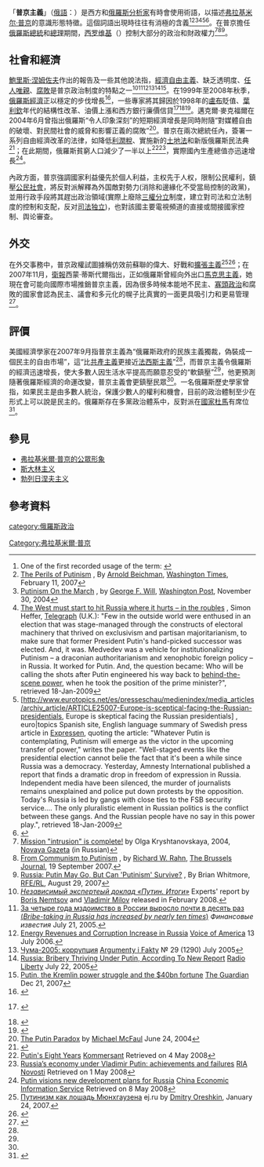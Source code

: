 {{pov|time=2017-03-17T02:51:59+00:00}}
「'''普京主義'''」（[[俄語|俄語]]：{{lang|ru|'''путинизм'''}}）是西方和[[俄羅斯|俄羅斯]][[分析家|分析家]]有時會使用術語，以描述[[弗拉基米尔·普京|弗拉基米尔·普京]]的意識形態特徵。這個詞語出現時往往有消極的含義<ref>One of the first recorded usage of the term: {{cite news|author=[[William_Safire|William Safire]]|url=http://query.nytimes.com/gst/fullpage.html?res=9403EFDD163FF932A05752C0A9669C8B63|title=Putinism Looms|publisher=New York Times|date=December 31, 2000|accessdate=2008-12-26|archive-date=2013-06-27|archive-url=https://www.webcitation.org/6Hg7ehVyY?url=http://www.nytimes.com/2000/01/31/opinion/essay-putinism-looms.html|dead-url=no}}</ref><ref>[http://www.hoover.org/publications/digest/7468137.html The Perils of Putinism] {{webarchive|url=https://web.archive.org/web/20070929100055/http://www.hoover.org/publications/digest/7468137.html |date=2007-09-29 }}, By [[Arnold_Beichman|Arnold Beichman]], [[Washington_Times|Washington Times]], February 11, 2007</ref><ref>[http://www.washingtonpost.com/wp-dyn/articles/A20887-2004Nov29.html Putinism On the March] {{Wayback|url=http://www.washingtonpost.com/wp-dyn/articles/A20887-2004Nov29.html |date=20201114131158 }}, by [[George_F._Will|George F. Will]], [[Washington_Post|Washington Post]], November 30, 2004</ref><ref>[http://www.telegraph.co.uk/comment/columnists/simonheffer/3561411/The-West-must-start-to-hit-Russia-where-it-hurts---in-the-roubles.html The West must start to hit Russia where it hurts – in the roubles] {{Wayback|url=http://www.telegraph.co.uk/comment/columnists/simonheffer/3561411/The-West-must-start-to-hit-Russia-where-it-hurts---in-the-roubles.html |date=20091219013232 }}, Simon Heffer, <u>Telegraph</u> (U.K.): "Few in the outside world were enthused in an election that was stage-managed through the constructs of electoral machinery that thrived on exclusivism and partisan majoritarianism, to make sure that former President Putin's hand-picked successor was elected. And, it was. Medvedev was a vehicle for institutionalizing Putinism – a draconian authoritarianism and xenophobic foreign policy – in Russia. It worked for Putin. And, the question became: Who will be calling the shots after Putin engineered his way back to [[Éminence_grise|behind-the-scene power]], when he took the position of the prime minister?", retrieved 18-Jan-2009</ref><ref>[http://www.eurotopics.net/es/presseschau/medienindex/media_articles/archiv_article/ARTICLE25007-Europe-is-sceptical-facing-the-Russian-presidentials, Europe is skeptical facing the Russian presidentials] {{Webarchive|url=https://archive.is/20120731141755/http://www.eurotopics.net/es/presseschau/medienindex/media_articles/archiv_article/ARTICLE25007-Europe-is-sceptical-facing-the-Russian-presidentials |date=2012年7月31日 }}, euro|topics Spanish site, English language summary of Swedish press article in <u>Expressen</u>, quoting the article: "Whatever Putin is contemplating, Putinism will emerge as the victor in the upcoming transfer of power," writes the paper. "Well-staged events like the presidential election cannot belie the fact that it's been a while since Russia was a democracy. Yesterday, Amnesty International published a report that finds a dramatic drop in freedom of expression in Russia. Independent media have been silenced, the murder of journalists remains unexplained and police put down protests by the opposition. Today's Russia is led by gangs with close ties to the FSB security service.... The only pluralistic element in Russian politics is the conflict between these gangs. And the Russian people have no say in this power play.", retrieved 18-Jan-2009</ref><ref name="JShelton">{{cite news|url=http://online.wsj.com/public/article_print/SB122039907604792875.html |title=The Market Will Punish Putinism |publisher=The Wall Street Journal |date=3 September 2009 |accessdate=2009-02-10 |deadurl=yes |archiveurl=https://web.archive.org/web/20090108214546/http://online.wsj.com/public/article_print/SB122039907604792875.html |archivedate=2009-01-08}} </ref>。在普京擔任[[俄羅斯總統|俄羅斯總統]]和[[俄羅斯總理|總理]]期間，[[西罗维基|西罗维基]]（{{lang-ru|силовики́}}）控制大部分的政治和財政權力<ref name=Krysha>[http://2004.novayagazeta.ru/nomer/2004/63n/n63n-s43.shtml Mission "intrusion" is complete!] {{Wayback|url=http://2004.novayagazeta.ru/nomer/2004/63n/n63n-s43.shtml |date=20060723095634 }} by Olga Kryshtanovskaya, 2004, [[Novaya_Gazeta|Novaya Gazeta]] (in Russian)</ref><ref name="Rahn">[http://www.brusselsjournal.com/node/2501 From Communism to Putinism] {{Wayback|url=http://www.brusselsjournal.com/node/2501 |date=20180717183941 }}, by [[Richard_W._Rahn|Richard W. Rahn]], [[The_Brussels_Journal|The Brussels Journal]], 19 September 2007.</ref><ref>[http://www.rferl.org/featuresarticle/2007/08/a728d464-224e-4ba1-8560-ad580c9c1d71.html Russia: Putin May Go, But Can 'Putinism' Survive?] {{Wayback|url=http://www.rferl.org/featuresarticle/2007/08/a728d464-224e-4ba1-8560-ad580c9c1d71.html |date=20080723231816 }}, By Brian Whitmore, [[RFE/RL|RFE/RL]], August 29, 2007</ref>。

== 社會和經濟 ==
[[鮑里斯·涅姆佐夫|鮑里斯·涅姆佐夫]]作出的報告及一些其他說法指，[[經濟自由主義|經濟自由主義]]、缺乏透明度、[[任人唯親|任人唯親]]、[[腐敗|腐敗]]是普京政治制度的特點之一<ref>[http://www.nemtsov.ru/docs/putin-itogi.pdf ''Независимый экспертеый доклад «Путин. Итоги»''] {{Wayback|url=http://www.nemtsov.ru/docs/putin-itogi.pdf |date=20171116082513 }} Experts' report by [[Boris_Nemtsov|Boris Nemtsov]] and [[Vladimir_Milov|Vladimir Milov]] released in February 2008.</ref><ref>[http://www.finiz.ru/cfin/tmpl-art/id_art-937000 За четыре года мздоимство в России выросло почти в десять раз (''Bribe-taking in Russia has increased by nearly ten times'')] {{webarchive|url=https://web.archive.org/web/20090123083315/http://www.finiz.ru/cfin/tmpl-art/id_art-937000 |date=2009-01-23 }} ''Финансовые известия'' July 21, 2005.</ref><ref>[http://www.voanews.com/english/archive/2006-07/2006-07-13-voa25.cfm Energy Revenues and Corruption Increase in Russia] {{webarchive|url=https://web.archive.org/web/20081220114542/http://www.voanews.com/english/archive/2006-07/2006-07-13-voa25.cfm |date=2008-12-20 }} [[Voice_of_America|Voice of America]] 13 July 2006.</ref><ref>[http://gazeta.aif.ru/online/aif/1290/04_01 Чума-2005: коррупция] {{Wayback|url=http://gazeta.aif.ru/online/aif/1290/04_01 |date=20141205055817 }} [[Argumenty_i_Fakty|Argumenty i Fakty]] № 29 (1290) July 2005</ref><ref>[http://www.rferl.org/featuresarticle/2005/07/C6FC8C8F-C942-4D9F-897B-564EE730990E.html Russia: Bribery Thriving Under Putin, According To New Report] {{Wayback|url=http://www.rferl.org/featuresarticle/2005/07/C6FC8C8F-C942-4D9F-897B-564EE730990E.html |date=20081012145909 }} [[Radio_Liberty|Radio Liberty]] July 22, 2005</ref><ref>[http://www.guardian.co.uk/world/2007/dec/21/russia.topstories3 Putin, the Kremlin power struggle and the $40bn fortune] {{Wayback|url=http://www.guardian.co.uk/world/2007/dec/21/russia.topstories3 |date=20080817032240 }} [[The_Guardian|The Guardian]] Dec 21, 2007</ref>。在1999年至2008年秋季，[[俄羅斯經濟|俄羅斯經濟]]正以穩定的步伐增長<ref name="worldbankreports">{{cite web |url=http://web.worldbank.org/WBSITE/EXTERNAL/COUNTRIES/ECAEXT/RUSSIANFEDERATIONEXTN/0,,contentMDK:20888536~menuPK:2445695~pagePK:1497618~piPK:217854~theSitePK:305600,00.html |title=Russian Economic Reports |publisher=Web.worldbank.org |date= |accessdate=2014-03-24 |archive-date=2007-08-13 |archive-url=https://web.archive.org/web/20070813073808/http://web.worldbank.org/WBSITE/EXTERNAL/COUNTRIES/ECAEXT/RUSSIANFEDERATIONEXTN/0,,contentMDK:20888536~menuPK:2445695~pagePK:1497618~piPK:217854~theSitePK:305600,00.html |dead-url=no }}</ref>，一些專家將其歸因於1998年的[[盧布|盧布]]貶值、[[葉利欽|葉利欽]]年代的結構性改革、油價上漲和西方銀行廉價信貸<ref>{{ru icon}} {{cite news|last=Polukin |first=Alexey |title=К нефти легко примазаться |publisher=[[Novaya_Gazeta|Novaya Gazeta]] |date=10 January 2008 |url=http://www.novayagazeta.ru/data/2008/01/10.html |accessdate=2008-12-29 |deadurl=yes |archiveurl=https://web.archive.org/web/20090102003527/http://www.novayagazeta.ru/data/2008/01/10.html |archivedate=2009-01-02}}</ref><ref name="Troublepipe">{{cite news |title=Trouble in the pipeline |publisher=The Economist |date=8 May 2008 |url=http://www.economist.com/business/PrinterFriendly.cfm?story_id=11332313 |accessdate=2008-11-26 |archive-date=2008-12-06 |archive-url=https://web.archive.org/web/20081206070639/http://www.economist.com/business/PrinterFriendly.cfm?story_id=11332313 |dead-url=no }}</ref><ref>{{cite news |title=The flight from the rouble |publisher=The Economist |date=20 November 2008 |url=http://www.economist.com/world/europe/displaystory.cfm?story_id=12641926 |accessdate=2008-11-26 |archive-date=2008-12-27 |archive-url=https://web.archive.org/web/20081227212710/http://www.economist.com/world/europe/displaystory.cfm?story_id=12641926 |dead-url=no }}</ref>。邁克爾·麥克福爾在2004年6月曾指出俄羅斯“令人印象深刻”的短期經濟增長是同時附隨“對媒體自由的破壞、對民間社會的威脅和影響正義的腐敗”<ref>[http://www.americanprogress.org/issues/2004/06/b99061.html The Putin Paradox] {{Wayback|url=http://www.americanprogress.org/issues/2004/06/b99061.html |date=20120513113229 }} by [[Michael_McFaul|Michael McFaul]] June 24, 2004</ref>。普京在兩次總統任內，簽署一系列自由經濟改革的法律，如降低[[利潤稅|利潤稅]]、實施新的[[土地法|土地法]]和新版俄羅斯民法典<ref>{{cite web |last=McFaul |first=Michael |url=http://www.americanprogress.org/issues/2004/06/b99061.html |title=The Putin Paradox |publisher=Americanprogress.org |date=2004-06-24 |accessdate=2014-03-24 |archive-date=2012-05-13 |archive-url=https://web.archive.org/web/20120513113229/http://www.americanprogress.org/issues/2004/06/b99061.html |dead-url=yes }}</ref>；在此期間，俄羅斯貧窮人口減少了一半以上<ref name=kommersantstats>[http://www.kommersant.com/page.asp?id=804651 Putin's Eight Years] {{webarchive|url=https://web.archive.org/web/20090106030952/http://www.kommersant.com/page.asp?id=804651 |date=2009-01-06 }} [[Kommersant|Kommersant]] Retrieved on 4 May 2008</ref><ref name="stats">[http://en.rian.ru/analysis/20080301/100381963.html Russia’s economy under Vladimir Putin: achievements and failures] {{Wayback|url=http://en.rian.ru/analysis/20080301/100381963.html |date=20130913020517 }} [[RIA_Novosti|RIA Novosti]] Retrieved on 1 May 2008</ref>，實際國內生產總值亦迅速增長<ref name="news.xinhuanet.com">[http://news.xinhuanet.com/english/2008-02/09/content_7582876.htm Putin visions new development plans for Russia] {{Wayback|url=http://news.xinhuanet.com/english/2008-02/09/content_7582876.htm |date=20170201035903 }} [[China_Economic_Information_Service|China Economic Information Service]] Retrieved on 8 May 2008</ref>。

內政方面，普京強調國家利益優先於個人利益，主权先于人权，限制公民權利，鎮壓[[公民社会|公民社會]]，將反對派解釋為外国敵對勢力(消除和邊緣化不受當局控制的政黨)，並用行政手段將其趕出政治領域(實際上廢除[[三權分立|三權分立]]制度，建立對司法和立法制度的控制和支配，反对[[司法獨立|司法独立]])，也對該國主要電視頻道的直接或間接國家控制、舆论審查。

== 外交 ==
{{main|弗拉基米爾·普京推行的外交政策}}
在外交事務中，普京政權試圖據稱仿效前蘇聯的偉大、好戰和[[擴張主義|擴張主義]]<ref>[http://www.ej.ru/?a=note&id=5920 Путинизм как лошадь Мюнхгаузена] {{Wayback|url=http://www.ej.ru/?a=note&id=5920 |date=20180829175328 }} ej.ru by [[Dmitry_Oreshkin|Dmitry Oreshkin]], January 24, 2007.</ref><ref name="Teflon">{{cite web|url=http://www.moscowtimes.ru/article/600/42/373358.htm |title=Putin's Teflon Image Takes Hit |publisher=[[The_Moscow_Times|The Moscow Times]] |date=December 23, 2008 |accessdate=2008-12-23 |deadurl=yes |archiveurl=https://web.archive.org/web/20081225082855/http://www.moscowtimes.ru/article/600/42/373358.htm |archivedate=2008-12-25}}</ref>；在2007年11月，[[衛報|衛報]]西蒙·蒂斯代爾指出，正如俄羅斯曾經向外出口[[馬克思主義|馬克思主義]]，她現在會可能向國際市場推銷普京主義，因為很多時候本能地不民主、[[寡頭政治|寡頭政治]]和腐敗的國家會認為民主、議會和多元化的幌子比真實的一面更具吸引力和更易管理<ref name="Tisd">{{cite news|url=http://www.guardian.co.uk/world/2007/nov/21/tisdallbriefing.simontisdall|title=Putinism could be the next Russian export|publisher=The Guardian|date=21 November 2008|accessdate=2009-02-11|location=London|first=Simon|last=Tisdall|archive-date=2012-05-06|archive-url=https://web.archive.org/web/20120506132507/http://www.guardian.co.uk/world/2007/nov/21/tisdallbriefing.simontisdall|dead-url=no}}</ref>。

== 評價 ==
美國經濟學家{{link-en|理查德·W·拉恩|Richard W. Rahn}}在2007年9月指普京主義為“俄羅斯政府的民族主義獨裁，偽裝成一個民主的自由市場”，這“比[[共產主義|共產主義]]更接近[[法西斯主義|法西斯主義]]”<ref name="Rahn"/>，而普京主義令俄羅斯的經濟迅速增長，使大多數人因生活水平提高而願意忍受的“軟鎮壓”<ref name="RRahn"/>，他更預測隨著俄羅斯經濟的命運改變，普京主義會更鎮壓民眾<ref name="RRahn"/>。一名俄羅斯歷史學家曾指，如果民主是由多數人統治，保護少數人的權利和機會，目前的政治體制至少在形式上可以說是民主的。俄羅斯存在多黨政治體系中，反對派在[[國家杜馬|國家杜馬]]有席位<ref name="RRahn">{{cite web|author=[[Richard_W._Rahn|Richard W. Rahn]]|url=http://www.washingtontimes.com/news/2007/sep/20/putinism/|title=Putinism|publisher=[[The_Washington_Times|The Washington Times]]|date=20 September 2008|accessdate=2009-02-11|archive-date=2019-06-26|archive-url=https://web.archive.org/web/20190626131013/https://www.washingtontimes.com/news/2007/sep/20/putinism/|dead-url=no}}</ref>。

== 參見 ==
* [[弗拉基米爾·普京的公眾形象|弗拉基米爾·普京的公眾形象]]
* [[斯大林主义|斯大林主义]]
* [[勃列日涅夫主义|勃列日涅夫主义]]

== 參考資料 ==
{{reflist|2}}

{{弗拉基米爾·普京}}
[[Category:弗拉基米爾·普京|Category:弗拉基米爾·普京]]
[[category:俄羅斯政治|category:俄羅斯政治]]